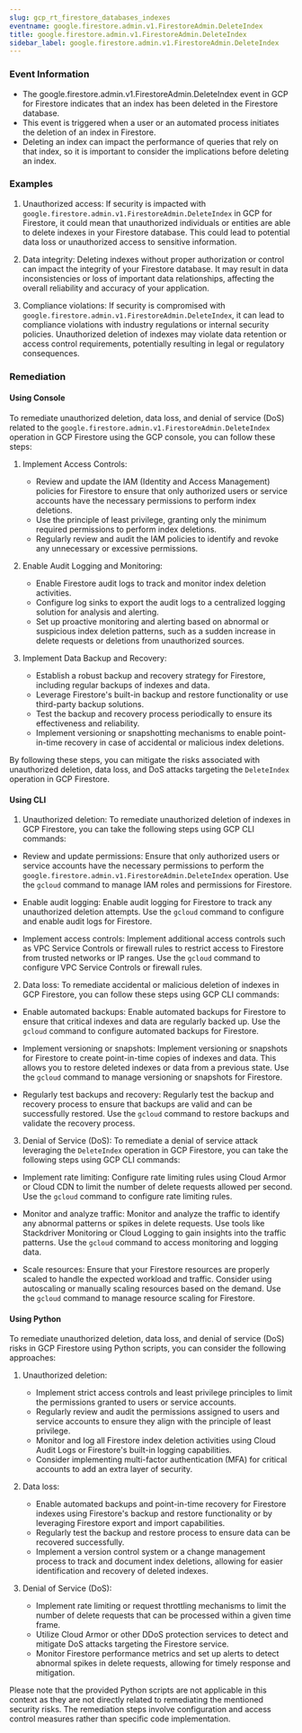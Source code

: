 ```yaml
--- 
slug: gcp_rt_firestore_databases_indexes
eventname: google.firestore.admin.v1.FirestoreAdmin.DeleteIndex
title: google.firestore.admin.v1.FirestoreAdmin.DeleteIndex
sidebar_label: google.firestore.admin.v1.FirestoreAdmin.DeleteIndex
---
```

                       
### Event Information

- The google.firestore.admin.v1.FirestoreAdmin.DeleteIndex event in GCP for Firestore indicates that an index has been deleted in the Firestore database.
- This event is triggered when a user or an automated process initiates the deletion of an index in Firestore.
- Deleting an index can impact the performance of queries that rely on that index, so it is important to consider the implications before deleting an index.


### Examples

1. Unauthorized access: If security is impacted with `google.firestore.admin.v1.FirestoreAdmin.DeleteIndex` in GCP for Firestore, it could mean that unauthorized individuals or entities are able to delete indexes in your Firestore database. This could lead to potential data loss or unauthorized access to sensitive information.

2. Data integrity: Deleting indexes without proper authorization or control can impact the integrity of your Firestore database. It may result in data inconsistencies or loss of important data relationships, affecting the overall reliability and accuracy of your application.

3. Compliance violations: If security is compromised with `google.firestore.admin.v1.FirestoreAdmin.DeleteIndex`, it can lead to compliance violations with industry regulations or internal security policies. Unauthorized deletion of indexes may violate data retention or access control requirements, potentially resulting in legal or regulatory consequences.

### Remediation

#### Using Console

To remediate unauthorized deletion, data loss, and denial of service (DoS) related to the `google.firestore.admin.v1.FirestoreAdmin.DeleteIndex` operation in GCP Firestore using the GCP console, you can follow these steps:

1. Implement Access Controls:
   - Review and update the IAM (Identity and Access Management) policies for Firestore to ensure that only authorized users or service accounts have the necessary permissions to perform index deletions.
   - Use the principle of least privilege, granting only the minimum required permissions to perform index deletions.
   - Regularly review and audit the IAM policies to identify and revoke any unnecessary or excessive permissions.

2. Enable Audit Logging and Monitoring:
   - Enable Firestore audit logs to track and monitor index deletion activities.
   - Configure log sinks to export the audit logs to a centralized logging solution for analysis and alerting.
   - Set up proactive monitoring and alerting based on abnormal or suspicious index deletion patterns, such as a sudden increase in delete requests or deletions from unauthorized sources.

3. Implement Data Backup and Recovery:
   - Establish a robust backup and recovery strategy for Firestore, including regular backups of indexes and data.
   - Leverage Firestore's built-in backup and restore functionality or use third-party backup solutions.
   - Test the backup and recovery process periodically to ensure its effectiveness and reliability.
   - Implement versioning or snapshotting mechanisms to enable point-in-time recovery in case of accidental or malicious index deletions.

By following these steps, you can mitigate the risks associated with unauthorized deletion, data loss, and DoS attacks targeting the `DeleteIndex` operation in GCP Firestore.

#### Using CLI

1. Unauthorized deletion: To remediate unauthorized deletion of indexes in GCP Firestore, you can take the following steps using GCP CLI commands:

- Review and update permissions: Ensure that only authorized users or service accounts have the necessary permissions to perform the `google.firestore.admin.v1.FirestoreAdmin.DeleteIndex` operation. Use the `gcloud` command to manage IAM roles and permissions for Firestore.

- Enable audit logging: Enable audit logging for Firestore to track any unauthorized deletion attempts. Use the `gcloud` command to configure and enable audit logs for Firestore.

- Implement access controls: Implement additional access controls such as VPC Service Controls or firewall rules to restrict access to Firestore from trusted networks or IP ranges. Use the `gcloud` command to configure VPC Service Controls or firewall rules.

2. Data loss: To remediate accidental or malicious deletion of indexes in GCP Firestore, you can follow these steps using GCP CLI commands:

- Enable automated backups: Enable automated backups for Firestore to ensure that critical indexes and data are regularly backed up. Use the `gcloud` command to configure automated backups for Firestore.

- Implement versioning or snapshots: Implement versioning or snapshots for Firestore to create point-in-time copies of indexes and data. This allows you to restore deleted indexes or data from a previous state. Use the `gcloud` command to manage versioning or snapshots for Firestore.

- Regularly test backups and recovery: Regularly test the backup and recovery process to ensure that backups are valid and can be successfully restored. Use the `gcloud` command to restore backups and validate the recovery process.

3. Denial of Service (DoS): To remediate a denial of service attack leveraging the `DeleteIndex` operation in GCP Firestore, you can take the following steps using GCP CLI commands:

- Implement rate limiting: Configure rate limiting rules using Cloud Armor or Cloud CDN to limit the number of delete requests allowed per second. Use the `gcloud` command to configure rate limiting rules.

- Monitor and analyze traffic: Monitor and analyze the traffic to identify any abnormal patterns or spikes in delete requests. Use tools like Stackdriver Monitoring or Cloud Logging to gain insights into the traffic patterns. Use the `gcloud` command to access monitoring and logging data.

- Scale resources: Ensure that your Firestore resources are properly scaled to handle the expected workload and traffic. Consider using autoscaling or manually scaling resources based on the demand. Use the `gcloud` command to manage resource scaling for Firestore.

#### Using Python

To remediate unauthorized deletion, data loss, and denial of service (DoS) risks in GCP Firestore using Python scripts, you can consider the following approaches:

1. Unauthorized deletion:
   - Implement strict access controls and least privilege principles to limit the permissions granted to users or service accounts.
   - Regularly review and audit the permissions assigned to users and service accounts to ensure they align with the principle of least privilege.
   - Monitor and log all Firestore index deletion activities using Cloud Audit Logs or Firestore's built-in logging capabilities.
   - Consider implementing multi-factor authentication (MFA) for critical accounts to add an extra layer of security.

2. Data loss:
   - Enable automated backups and point-in-time recovery for Firestore indexes using Firestore's backup and restore functionality or by leveraging Firestore export and import capabilities.
   - Regularly test the backup and restore process to ensure data can be recovered successfully.
   - Implement a version control system or a change management process to track and document index deletions, allowing for easier identification and recovery of deleted indexes.

3. Denial of Service (DoS):
   - Implement rate limiting or request throttling mechanisms to limit the number of delete requests that can be processed within a given time frame.
   - Utilize Cloud Armor or other DDoS protection services to detect and mitigate DoS attacks targeting the Firestore service.
   - Monitor Firestore performance metrics and set up alerts to detect abnormal spikes in delete requests, allowing for timely response and mitigation.

Please note that the provided Python scripts are not applicable in this context as they are not directly related to remediating the mentioned security risks. The remediation steps involve configuration and access control measures rather than specific code implementation.


 
